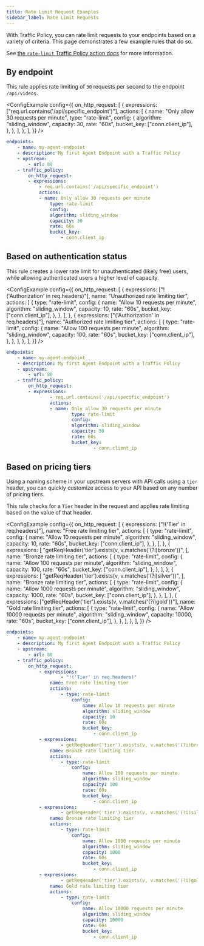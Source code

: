 ```yaml
---
title: Rate Limit Request Examples
sidebar_label: Rate Limit Requests
---
```



With Traffic Policy, you can rate limit requests to your endpoints based on a variety of criteria. This page demonstrates a few example rules that do so.

See [the `rate-limit` Traffic Policy action docs](/traffic-policy/actions/rate-limit/) for more information.

## By endpoint

This rule applies rate limiting of `30` requests per second to the endpoint `/api/videos`.

<Tabs groupId="exampleType" queryString="type" defaultValue="snippet">

<TabItem value="snippet" label="Snippet">

<ConfigExample
	config={{
		on_http_request: [
			{
				expressions: ["req.url.contains('/api/specific_endpoint')"],
				actions: [
					{
						name: "Only allow 30 requests per minute",
						type: "rate-limit",
						config: {
							algorithm: "sliding_window",
							capacity: 30,
							rate: "60s",
							bucket_key: ["conn.client_ip"],
						},
					},
				],
			},
		],
	}}
/>

</TabItem>

<TabItem value="full" label="Full Configuration File">

```yaml mode=traffic-policy title="config.yml"
endpoints:
	- name: my-agent-endpoint
	- description: My first Agent Endpoint with a Traffic Policy
	- upstream:
		- url: 80
	- traffic_policy:
        on_http_request:
        - expressions:
            - req.url.contains('/api/specific_endpoint')
            actions:
            - name: Only allow 30 requests per minute
                type: rate-limit
                config:
                algorithm: sliding_window
                capacity: 30
                rate: 60s
                bucket_key:
                    - conn.client_ip
```

</TabItem>

</Tabs>

## Based on authentication status

This rule creates a lower rate limit for unauthenticated (likely free) users, while allowing authenticated users a higher level of capacity.

<Tabs groupId="exampleType" queryString="type" defaultValue="snippet">

<TabItem value="snippet" label="Snippet">

<ConfigExample
	config={{
		on_http_request: [
			{
				expressions: ["!('Authorization' in req.headers)"],
				name: "Unauthorized rate limiting tier",
				actions: [
					{
						type: "rate-limit",
						config: {
							name: "Allow 10 requests per minute",
							algorithm: "sliding_window",
							capacity: 10,
							rate: "60s",
							bucket_key: ["conn.client_ip"],
						},
					},
				],
			},
			{
				expressions: ["('Authorization' in req.headers)"],
				name: "Authorized rate limiting tier",
				actions: [
					{
						type: "rate-limit",
						config: {
							name: "Allow 100 requests per minute",
							algorithm: "sliding_window",
							capacity: 100,
							rate: "60s",
							bucket_key: ["conn.client_ip"],
						},
					},
				],
			},
		],
	}}
/>

</TabItem>

<TabItem value="full" label="Full Configuration File">

```yaml mode=traffic-policy title="config.yml"
endpoints:
	- name: my-agent-endpoint
	- description: My first Agent Endpoint with a Traffic Policy
	- upstream:
		- url: 80
	- traffic_policy:
		on_http_request:
		- expressions:
				- req.url.contains('/api/specific_endpoint')
				actions:
				- name: Only allow 30 requests per minute
						type: rate-limit
						config:
						algorithm: sliding_window
						capacity: 30
						rate: 60s
						bucket_key:
								- conn.client_ip
```

</TabItem>

</Tabs>

## Based on pricing tiers

Using a naming scheme in your upstream servers with API calls using a `tier` header, you can quickly customize access to your API based on any number of pricing tiers.

This rule checks for a `Tier` header in the request and applies rate limiting based on the value of that header.

<Tabs groupId="exampleType" queryString="type" defaultValue="snippet">

<TabItem value="snippet" label="Snippet">

<ConfigExample
	config={{
		on_http_request: [
			{
				expressions: ["!('Tier' in req.headers)"],
				name: "Free rate limiting tier",
				actions: [
					{
						type: "rate-limit",
						config: {
							name: "Allow 10 requests per minute",
							algorithm: "sliding_window",
							capacity: 10,
							rate: "60s",
							bucket_key: ["conn.client_ip"],
						},
					},
				],
			},
			{
				expressions: [
					"getReqHeader('tier').exists(v, v.matches('(?i)bronze'))",
				],
				name: "Bronze rate limiting tier",
				actions: [
					{
						type: "rate-limit",
						config: {
							name: "Allow 100 requests per minute",
							algorithm: "sliding_window",
							capacity: 100,
							rate: "60s",
							bucket_key: ["conn.client_ip"],
						},
					},
				],
			},
			{
				expressions: [
					"getReqHeader('tier').exists(v, v.matches('(?i)silver'))",
				],
				name: "Bronze rate limiting tier",
				actions: [
					{
						type: "rate-limit",
						config: {
							name: "Allow 1000 requests per minute",
							algorithm: "sliding_window",
							capacity: 1000,
							rate: "60s",
							bucket_key: ["conn.client_ip"],
						},
					},
				],
			},
			{
				expressions: ["getReqHeader('tier').exists(v, v.matches('(?i)gold'))"],
				name: "Gold rate limiting tier",
				actions: [
					{
						type: "rate-limit",
						config: {
							name: "Allow 10000 requests per minute",
							algorithm: "sliding_window",
							capacity: 10000,
							rate: "60s",
							bucket_key: ["conn.client_ip"],
						},
					},
				],
			},
		],
	}}
/>

</TabItem>

<TabItem value="full" label="Full Configuration File">

```yaml mode=traffic-policy title="config.yml"
endpoints:
	- name: my-agent-endpoint
	- description: My first Agent Endpoint with a Traffic Policy
	- upstream:
		- url: 80
	- traffic_policy:
		on_http_request:
			- expressions:
					- "!('Tier' in req.headers)"
				name: Free rate limiting tier
				actions:
					- type: rate-limit
						config:
							name: Allow 10 requests per minute
							algorithm: sliding_window
							capacity: 10
							rate: 60s
							bucket_key:
								- conn.client_ip
			- expressions:
					- getReqHeader('tier').exists(v, v.matches('(?i)bronze'))
				name: Bronze rate limiting tier
				actions:
					- type: rate-limit
						config:
							name: Allow 100 requests per minute
							algorithm: sliding_window
							capacity: 100
							rate: 60s
							bucket_key:
								- conn.client_ip
			- expressions:
					- getReqHeader('tier').exists(v, v.matches('(?i)silver'))
				name: Bronze rate limiting tier
				actions:
					- type: rate-limit
						config:
							name: Allow 1000 requests per minute
							algorithm: sliding_window
							capacity: 1000
							rate: 60s
							bucket_key:
								- conn.client_ip
			- expressions:
					- getReqHeader('tier').exists(v, v.matches('(?i)gold'))
				name: Gold rate limiting tier
				actions:
					- type: rate-limit
						config:
							name: Allow 10000 requests per minute
							algorithm: sliding_window
							capacity: 10000
							rate: 60s
							bucket_key:
								- conn.client_ip
```

</TabItem>

</Tabs>
